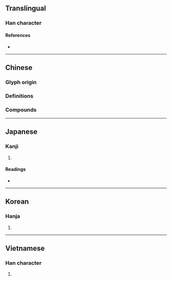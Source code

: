 {{also|戚}}
{{character info}}
==Translingual==

===Han character===
{{Han char|rn=61|rad=心|as=11|sn=15|four=53330|canj=IFP,XIFP|ids=⿱戚心}}

====References====
* {{Han ref|kx=0401.130|dkj=11158|dj=0741.040|hdz=42341.130|uh=617C|ud=24956|bh=BCA1|bd=48289}}

----

==Chinese==
===Glyph origin===
{{Han etym}}
===Definitions===
{{zh-see|戚|v}}

===Compounds===
{{zh-der|慼心|慘慼|慼慼}}

----

==Japanese==

===Kanji===
{{ja-kanji|grade=|rs=心11}}

# {{rfdef|ja|sort=心11}}

====Readings====
* {{ja-readings|on=[[せき]] (seki), [[しゃく]] (shaku), [[しゅく]] (shuku)|kun=[[うれえる]] (ureeru)}}

----

==Korean==

===Hanja===
{{ko-hanja|hangeul=척|eumhun=|rv=cheok|mr=ch'ŏk|y=chek}}

# {{rfdef|ko|sort=心11}}

----

==Vietnamese==

===Han character===
{{vi-hantu|[[thích]]|rs=心11}}

# {{rfdef|vi|sort=心11}}